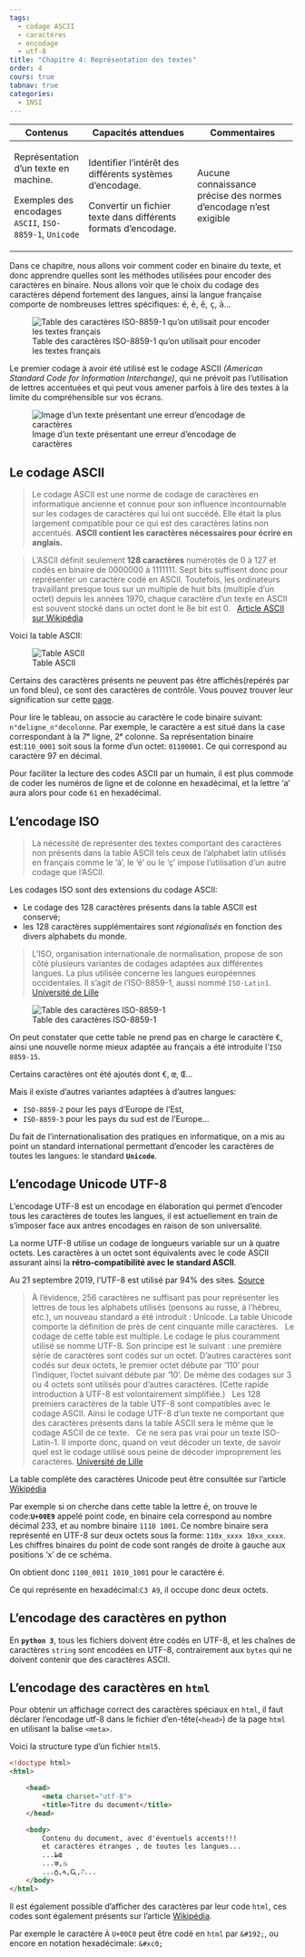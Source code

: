 ```yaml
---
tags:
  - codage ASCII
  - caractères
  - encodage
  - utf-8
title: "Chapitre 4: Représentation des textes"
order: 4
cours: true
tabnav: true
categories:
  - 1NSI
---
```


::: programme
+-------------------------+-------------------------------------+----------------------------------+
| Contenus                | Capacités attendues                 | Commentaires                     |
+=========================+=====================================+==================================+
| Représentation d’un     | Identifier l'intérêt des différents | Aucune connaissance précise des  |
| texte en machine.       | systèmes d'encodage.                | normes d'encodage n'est exigible |
|                         |                                     |                                  |
| Exemples des            | Convertir un fichier texte dans     |                                  |
| encodages `ASCII`,      | différents formats d'encodage.      |                                  |
| `ISO-8859-1`, `Unicode` |                                     |                                  |
+-------------------------+-------------------------------------+----------------------------------+
:::

::: {.intro layout-ncol=2}

Dans ce chapitre, nous allons voir comment coder en binaire du texte, et donc apprendre quelles
sont les méthodes utilisées pour encoder des caractères en binaire. Nous allons voir que le choix
du codage des caractères dépend fortement des langues, ainsi la langue française comporte de
nombreuses lettres spécifiques: <kbd>é</kbd>, <kbd>è</kbd>, <kbd>ê</kbd>, <kbd>ç</kbd>,
<kbd>à</kbd>...

![Table des caractères ISO-8859-1 qu'on utilisait pour encoder les textes français](./images/table-iso8859-1.png)

:::

::: {layout-ncol=2}

Le premier codage à avoir été utilisé est le codage ASCII _(American Standard Code for Information
Interchange)_, qui ne prévoit pas l'utilisation de lettres accentuées et qui peut vous amener
parfois à lire des textes à la limite du compréhensible sur vos écrans.

![Image d'un texte présentant une erreur d'encodage de caractères](./images/ascii-example.png)

:::

## Le codage ASCII

> Le codage ASCII est une norme de codage de caractères en informatique ancienne et connue pour son
> influence incontournable sur les codages de caractères qui lui ont succédé. Elle était la plus
> largement compatible pour ce qui est des caractères latins non accentués. **ASCII contient les
> caractères nécessaires pour écrire en anglais.**

> L'ASCII définit seulement **128 caractères** numérotés de 0 à 127 et codés en binaire de 0000000
> à 1111111. Sept bits suffisent donc pour représenter un caractère codé en ASCII. Toutefois, les
> ordinateurs travaillant presque tous sur un multiple de huit bits (multiple d'un octet) depuis
> les années 1970, chaque caractère d'un texte en ASCII est souvent stocké dans un octet dont le 8e
> bit est 0. &nbsp;
> [Article ASCII sur Wikipédia](https://fr.wikipedia.org/wiki/American_Standard_Code_for_Information_Interchange){.cite-source}

Voici la table ASCII:

![Table ASCII](./images/ascii-table.png)

Certains des caractères présents ne peuvent pas être affichés(repérés par un fond bleu), ce sont
des caractères de contrôle. Vous pouvez trouver leur signification sur cette
[page](http://isn.fil.univ-lille1.fr/activite3/doc/ascii.txt).

Pour lire le tableau, on associe au caractère le code binaire suivant: `n°deligne_n°decolonne`. Par
exemple, le caractère <kbd>a</kbd> est situé dans la case correspondant à la 7ᵉ ligne, 2ᵉ
colonne. Sa représentation binaire est:`110_0001` soit sous la forme d'un octet: `01100001`. Ce qui
correspond au caractère 97 en décimal.

Pour faciliter la lecture des codes ASCII par un humain, il est plus commode de coder les numéros
de ligne et de colonne en hexadécimal, et la lettre 'a' aura alors pour code `61` en hexadécimal.

## L'encodage ISO

> La nécessité de représenter des textes comportant des caractères non présents dans la table ASCII
> tels ceux de l'alphabet latin utilisés en français comme le 'à', le 'é' ou le 'ç' impose
> l'utilisation d'un autre codage que l'ASCII.

::: prop

Les codages ISO sont des extensions du codage ASCII:

- Le codage des 128 caractères présents dans la table ASCII est conservé;
- les 128 caractères supplémentaires sont _régionalisés_ en fonction des divers alphabets du monde.

:::

> L'ISO, organisation internationale de normalisation, propose de son côté plusieurs variantes de
> codages adaptées aux différentes langues. La plus utilisée concerne les langues européennes
> occidentales. Il s'agit de l'ISO-8859-1, aussi nommé `ISO-Latin1`.
> [Université de Lille](http://isn.fil.univ-lille1.fr/activite3/codcar.html){.cite-source}

![Table des caractères ISO-8859-1](./images/table-iso8859-1.png)

On peut constater que cette table ne prend pas en charge le caractère <kbd>€</kbd>, ainsi une
nouvelle norme mieux adaptée au français a été introduite l'`ISO 8859-15`.

Certains caractères ont été ajoutés dont <kbd>€</kbd>, <kbd>œ</kbd>, <kbd>Œ</kbd>...

Mais il existe d'autres variantes adaptées à d'autres langues:

- `ISO-8859-2` pour les pays d'Europe de l'Est,
- `ISO-8859-3` pour les pays du sud est de l'Europe...

Du fait de l'internationalisation des pratiques en informatique, on a mis au point un standard
international permettant d'encoder les caractères de toutes les langues: le standard **`Unicode`**.

## L'encodage Unicode UTF-8

L'encodage UTF-8 est un encodage en élaboration qui permet d'encoder tous les caractères de toutes
les langues, il est actuellement en train de s'imposer face aux antres encodages en raison de son
universalité.

<wc-wikimage title="UnicodeGrow2b.png" caption="Après de nombreuses propositions pour remplacer le codage ASCII, il semble que l'encodage UTF-8 semble prendre le dessus."></wc-wikimage>

::: prop

La norme UTF-8 utilise un codage de longueurs variable sur un à quatre octets. Les caractères à un
octet sont équivalents avec le code ASCII assurant ainsi la **rétro-compatibilité avec le standard
ASCII**.

:::


::: {.plus titre="Statistiques actualisées"}

Au 21 septembre 2019, l'UTF-8 est utilisé par 94% des sites. [Source](https://w3techs.com/technologies/overview/character_encoding/all)

:::

> À l'évidence, 256 caractères ne suffisant pas pour représenter les lettres de tous les alphabets
> utilisés (pensons au russe, à l'hébreu, etc.), un nouveau standard a été introduit : Unicode. La
> table Unicode comporte la définition de près de cent cinquante mille caractères.
> &nbsp;
> Le codage de cette table est multiple. Le codage le plus couramment utilisé se nomme UTF-8. Son
> principe est le suivant : une première série de caractères sont codés sur un octet. D'autres
> caractères sont codés sur deux octets, le premier octet débute par '110' pour l'indiquer, l'octet
> suivant débute par '10'. De même des codages sur 3 ou 4 octets sont utilisés pour d'autres
> caractères. (Cette rapide introduction à UTF-8 est volontairement simplifiée.)
> &nbsp;
> Les 128 premiers caractères de la table UTF-8 sont compatibles avec le codage ASCII. Ainsi le
> codage UTF-8 d'un texte ne comportant que des caractères présents dans la table ASCII sera le
> même que le codage ASCII de ce texte.
> &nbsp;
> Ce ne sera pas vrai pour un texte ISO-Latin-1. Il importe donc, quand on veut décoder un texte,
> de savoir quel est le codage utilisé sous peine de décoder improprement les caractères.
> [Université de Lille](http://isn.fil.univ-lille1.fr/activite3/codcar.html){.cite-source}

La table complète des caractères Unicode peut être consultée sur l'article
[Wikipédia](https://en.wikipedia.org/wiki/List_of_Unicode_characters)

Par exemple si on cherche dans cette table la lettre <kbd>é</kbd>, on trouve le code:**`U+00E9`**
appelé point code, en binaire cela correspond au nombre décimal 233, et au nombre binaire
`1110 1001`. Ce nombre binaire sera représenté en UTF-8 sur deux octets sous la forme:
`110x_xxxx 10xx_xxxx`. Les chiffres binaires du point de code sont rangés de droite à gauche aux
positions 'x' de ce schéma.

On obtient donc `1100_0011 1010_1001` pour le caractère <kbd>é</kbd>.

Ce qui représente en hexadécimal:`C3 A9`, il occupe donc deux octets.

## L'encodage des caractères en python

En **`python 3`**, tous les fichiers doivent être codés en UTF-8, et les chaînes de caractères
`string` sont encodées en UTF-8, contrairement aux `bytes` qui ne doivent contenir que des
caractères ASCII.

## L'encodage des caractères en `html`

Pour obtenir un affichage correct des caractères spéciaux en `html`, il faut déclarer l'encodage
utf-8 dans le fichier d'en-tête(`<head>`) de la page `html` en utilisant la balise `<meta>`.

Voici la structure type d'un fichier `html5`.

```html
<!doctype html>
<html>

    <head>
        <meta charset="utf-8">
        <title>Titre du document</title>
    </head>

    <body>
        Contenu du document, avec d'éventuels accents!!!
        et caractères étranges , de toutes les langues...
        ...ظɶ
        ...ऴ,ඛ
        ...ტ,ላ,Ꮹ,ᜨ...
    </body>
</html>
```

Il est également possible d'afficher des caractères par leur code `html`, ces codes sont également
présents sur l'article [Wikipédia](https://en.wikipedia.org/wiki/List_of_Unicode_characters).

Par exemple le caractère <kbd>À</kbd> `U+00C0` peut être codé en `html` par `&#192;`, ou encore en
notation hexadécimale: `&#xc0;`
